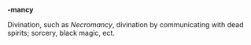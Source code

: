 '''-mancy'''

Divination, such as ''Necromancy'', divination by communicating with dead spirits; sorcery, black magic, ect.